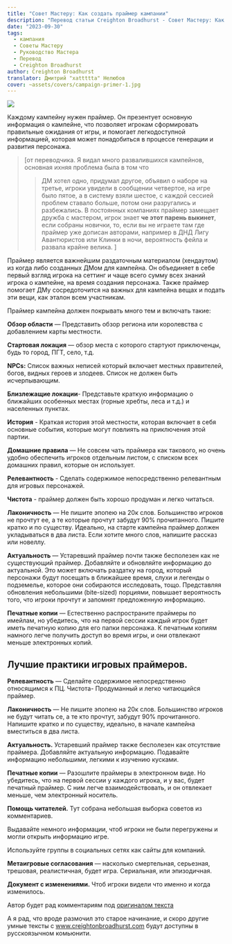 ```yaml
---
title: "Совет Мастеру: Как создать праймер кампании"
description: "Перевод статьи Creighton Broadhurst - Совет Мастеру: Как создать праймер кампании"
date: "2023-09-30"
tags:
  - кампания
  - Советы Мастеру
  - Руководство Мастера
  - Перевод
  - Creighton Broadhurst
author: Creighton Broadhurst
translator: Дмитрий "xattttta" Нелюбов
cover: ~assets/covers/campaign-primer-1.jpg
---
```


![](/images/campaign-primer-1.jpg)

Каждому кампейну нужен праймер. Он презентует основную информация о кампейне, что позволяет игрокам сформировать правильные ожидания от игры, и помогает легкодоступной информацией, которая может понадобиться в процессе генерации и развития персонажа.

> [от переводчика. Я видал много развалившихся кампейнов, основная ихняя проблема была в том что
>
> > ДМ хотел одно, придумал другое, объявил о наборе на третье, игроки увидели в сообщении четвертое, на игре было пятое, а в систему взяли шестое, с каждой сессией проблем ставало больше, потом они разругались и разбежались. В постоянных компаниях праймер замещает дружба с мастером, игрок знает **че этот парень выкинет**, если собраны новички, то, если вы не играете там где праймер уже дописан авторами, например в ДНД Лигу Авантюристов или Клинки в ночи, вероятность фейла и развала крайне велика. ]

Праймер является важнейшим раздаточным материалом (хендаутом) из когда либо созданных ДМом для кампейна. Он объединяет в себе первый взгляд игрока на сеттинг и чаще всего сумму всех знаний игрока о кампейне, на время создания персонажа.
Также праймер помогает ДМу сосредоточится на важных для кампейна вещах и подать эти вещи, как эталон всем участникам.

Праймер кампейна должен покрывать много тем и включать такие:

**Обзор области** — Представить обзор региона или королевства с добавлением карты местности.

**Стартовая локация** — обзор места с которого стартуют приключенцы, будь то город, ПГТ, село, т.д.

**NPCs:** Список важных неписей который включает местных правителей, богов, видных героев и злодеев. Список не должен быть исчерпывающим.

**Близлежащие локации**- Представьте краткую информацию о ближайших особенных местах (горные хребты, леса и т.д.) и населенных пунктах.

**История** - Краткая история этой местности, которая включает в себя основные события, которые могут повлиять на приключения этой партии.

**Домашние правила** — Не совсем чать праймера как такового, но очень удобно обеспечить игроков отдельным листом, с списком всех домашних правил, которые он использует.

**Релевантность** - Сделать содержимое непосредственно релевантным для игровых персонажей.

**Чистота** - праймер должен быть хорошо продуман и легко читаться.

**Лаконичность** — Не пишите эпопею на 20к слов. Большинство игроков не прочтут ее, а те которые прочтут забудут 90% прочитанного. Пишите кратко и по существу. Идеально, на старте кампейна праймер должен укладываться в два листа. Если хотите много слов, напишите рассказ или новеллу.

**Актуальность** — Устаревший праймер почти также бесполезен как не существующий праймер. Добавляйте и обновляйте информацию до актуальной. Это может включать раздатку на город, который персонажи будут посещать в ближайшее время, слухи и легенды о подземелье, которое они собираются исследовать, тощо. Представляя обновления небольшими (bite-sized) порциями, повышает вероятность того, что игроки прочтут и запомнят предложенную информацию.

**Печатные копии** — Естественно распространите праймеры по имейлам, но убедитесь, что на первой сессии каждый игрок будет иметь печатную копию для его папки персонажа. К печатным копиям намного легче получить доступ во время игры, и они отвлекают меньше электронных копий.

## Лучшие практики игровых праймеров.

**Релевантность** — Сделайте содержимое непосредственно относящимся к ПЦ.
Чистота- Продуманный и легко читающийся праймер.

**Лаконичность** — Не пишите эпопею на 20к слов. Большинство игроков не будут читать се, а те кто прочтут, забудут 90% прочитанного. Напишите кратко и по существу, идеально, в начале кампейна вместиться в два листа.

**Актуальность.** Устаревший праймер также бесполезен как отсутствие праймера. Добавляйте актуальную информацию. Подавайте информацию небольшими, легкими к изучению кусками.

**Печатные копии** — Разошлите праймеры в электронном виде. Но убедитесь, что на первой сессии у каждого игрока, и у вас, будет печатный праймер. С ним легче взаимодействовать, и он отвлекает меньше, чем электронный носитель.

**Помощь читателей.** Тут собрана небольшая выборка советов из комментариев.

Выдавайте немного информации, чтоб игроки не были перегружены и могли открыть информацию игре.

Используйте группы в социальных сетях как сайты для компаний.

**Метаигровые согласования** — насколько смертельная, серьезная, трешовая, реалистичная, будет игра. Сериальная, или эпизодичная.

**Документ с изменениями.** Чтоб игроки видели что именно и когда изменилось.

Автор будет рад комментариям под [оригиналом текста](https://www.creightonbroadhurst.com/gm-advice-how-to-design-a-campaign-primer/)

А я рад, что вроде размочил это старое начинание, и скоро другие умные тексты с www.creightonbroadhurst.com будут доступны в русскоязычном комьюнити.
